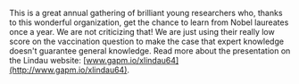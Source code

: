 This is a great annual gathering of brilliant young researchers who, thanks to this wonderful organization, get the chance to learn from Nobel laureates once a year. We are not criticizing that! We are just using their really low score on the vaccination question to make the case that expert knowledge doesn't guarantee general knowledge. Read more about the presentation on the Lindau website: [www.gapm.io/xlindau64](http://www.gapm.io/xlindau64).